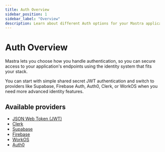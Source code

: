 ```yaml
---
title: Auth Overview
sidebar_position: 1
sidebar_label: "Overview"
description: Learn about different Auth options for your Mastra applications
---
```


# Auth Overview

Mastra lets you choose how you handle authentication, so you can secure access to your application's endpoints using the identity system that fits your stack.

You can start with simple shared secret JWT authentication and switch to providers like Supabase, Firebase Auth, Auth0, Clerk, or WorkOS when you need more advanced identity features.

## Available providers

- [JSON Web Token (JWT)](/auth/jwt)
- [Clerk](/auth/clerk)
- [Supabase](/auth/supabase)
- [Firebase](/auth/firebase)
- [WorkOS](/auth/workos)
- [Auth0](/auth/auth0)
